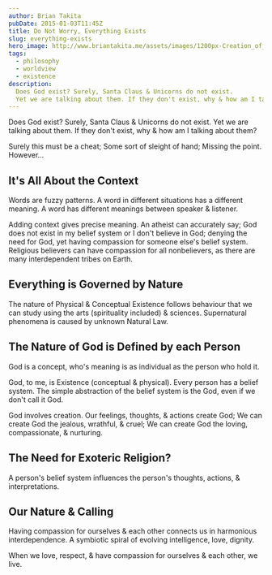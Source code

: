 ```yaml
---
author: Brian Takita
pubDate: 2015-01-03T11:45Z
title: Do Not Worry, Everything Exists
slug: everything-exists
hero_image: http://www.briantakita.me/assets/images/1200px-Creation_of_Adam.jpg
tags:
  - philosophy
  - worldview
  - existence
description:
  Does God exist? Surely, Santa Claus & Unicorns do not exist.
  Yet we are talking about them. If they don't exist, why & how am I talking about them? Santa Claus & Unicorns do exist, as fictional characters; more on God later. Everything Exists. The concept conceptually exists. It may also physically exist; like the men who name themselves Santa Claus.
---
```


Does God exist? Surely, Santa Claus & Unicorns do not exist. Yet we are talking about them. If they don't exist, why
& how am I talking about them?

<p>
	<Rel dom={
		fragment_(
			`Santa Claus & Unicorns do exist, as fictional characters; more on God later. Everything Exists. The concept
			conceptually exists. It may also physically exist; like the men who `,
			atb_({
				innerText: 'name themselves Santa Claus',
				href: 'http://www.huffingtonpost.com/2014/12/23/real-santas_n_6366974.html'}),
			`.`
		)
	}/>
</p>

Surely this must be a cheat; Some sort of sleight of hand; Missing the point. However...

## It's All About the Context

Words are fuzzy patterns. A word in different situations has a different meaning. A word has different meanings
between speaker & listener.

Adding context gives precise meaning. An atheist can accurately say; God does not exist in my belief system or I
don't believe in God; denying the need for God, yet having compassion for someone else's belief system. Religious
believers can have compassion for all nonbelievers, as there are many interdependent tribes on Earth.

## Everything is Governed by Nature

The nature of Physical & Conceptual Existence follows behaviour that we can study using the arts (spirituality
included) & sciences. Supernatural phenomena is caused by unknown Natural Law.

## The Nature of God is Defined by each Person

God is a concept, who's meaning is as individual as the person who hold it.

God, to me, is Existence (conceptual & physical). Every person has a belief system. The simple abstraction of the
belief system is the God, even if we don't call it God.

God involves creation. Our feelings, thoughts, & actions create God; We can create God the jealous, wrathful, &
cruel; We can create God the loving, compassionate, & nurturing.

## The Need for Exoteric Religion?

A person's belief system influences the person's thoughts, actions, & interpretations.

<p>
	<Rel dom={
		fragment_(
			`Some `,
			atb_({ innerText: 'Exoteric Religions', href: 'http://en.wikipedia.org/wiki/Exoteric' }),
			`impose a belief system composed of some outdated traditions. There are unifying ethics that create harmony with
			self & others, however these ethics can be taught without Exoteric Religion.`
		)
	}/>
</p>

## Our Nature & Calling

Having compassion for ourselves & each other connects us in harmonious interdependence. A symbiotic spiral of
evolving intelligence, love, dignity.

When we love, respect, & have compassion for ourselves & each other, we live.
